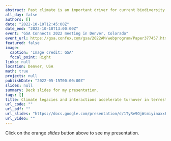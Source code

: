 ```yaml
---
abstract: Past climate is an important driver for current biodiversity and ecosystem processes. Analysis of deep-time fossil records spanning millions of years suggests that preceding long-term climate trends influence the impact of short-term climate change on evolutionary turnover. Here we show that vegetation dynamics over ecological timescales (centuries to millennia) are similarly affected by this interaction of long-term and short-term climate change. We assess how terrestrial plant assemblages respond to the compound effect of climate legacies and interactions over the past 21,000 years. Based on a global compilation of 1,748 fossil pollen sequences, we evaluate within a Bayesian framework how rates of palynological change, a proxy for vegetation change, are driven by the interaction between long-term temperature trends with short-term temperature change. We find that a synergistic climate interaction (a short-term temperature change adding to a long-term trend in the same direction) substantially increases global rates of vegetation change. Plant assemblages experiencing synergistic climate interactions over periods of 100 to 1,000 years are, on average, 22% more likely to show high turnover. We further show that tropical climate zones are particularly prone to this effect of climate interactions, while cold and dry areas are less susceptible. Using climate estimates during the last 1,000 years together with climate estimates under various shared socioeconomic pathways until 2100, we predict an increase in global rates of vegetation change between 81% and 113%. Our results illustrate that the response of ecosystems to climate change is strongly dependent on the preceding climate state, i.e. carry a strong climate legacy, and highlight the role of niche width as a buffer to extinction risk. Ecological studies might therefore substantially underestimate the impact of the current climate warming when ecological memory is not taken into consideration..
all_day: false
authors: []
date: "2022-10-10T12:45:00Z"
date_end: "2022-10-10T13:00:00Z"
event: "GSA Connects 2022 meeting in Denver, Colorado"
event_url: https://gsa.confex.com/gsa/2022AM/webprogram/Paper377457.html
featured: false
image: 
  caption: 'Image credit: GSA'
  focal_point: Right
links: null
location: Denver, USA
math: true
projects: null
publishDate: "2022-05-15T00:00:00Z"
slides: null
summary: Deck slides for my presentation.
tags: []
title: Climate legacies and interactions accelerate turnover in terrestrial plant assemblages over the past 21,000 years
url_code: ""
url_pdf: ""
url_slides: "https://docs.google.com/presentation/d/1TyRe9OjWcmiyinaxxFMbYZmPYG4i-nbh4jFpzM3TUvM/edit#slide=id.g15e876a422a_2_75"
url_video: ""
---
```



Click on the orange *slides* button above to see my presentation. 
